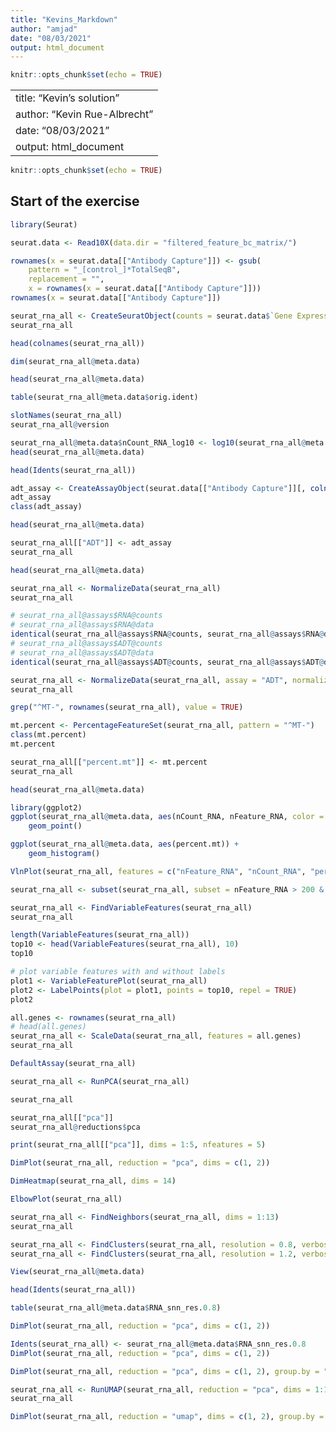 ```yaml
---
title: "Kevins_Markdown"
author: "amjad"
date: "08/03/2021"
output: html_document
---
```


```r
knitr::opts_chunk$set(echo = TRUE)
```

---
title: "Kevin's solution"
author: "Kevin Rue-Albrecht"
date: "08/03/2021"
output: html_document
---


```r
knitr::opts_chunk$set(echo = TRUE)
```


## Start of the exercise


```r
library(Seurat)
```


```r
seurat.data <- Read10X(data.dir = "filtered_feature_bc_matrix/")
```


```r
rownames(x = seurat.data[["Antibody Capture"]]) <- gsub(
    pattern = "_[control_]*TotalSeqB",
    replacement = "",
    x = rownames(x = seurat.data[["Antibody Capture"]]))
rownames(x = seurat.data[["Antibody Capture"]])
```


```r
seurat_rna_all <- CreateSeuratObject(counts = seurat.data$`Gene Expression`, project = "pbmc_5k")
seurat_rna_all
```


```r
head(colnames(seurat_rna_all))
```


```r
dim(seurat_rna_all@meta.data)
```


```r
head(seurat_rna_all@meta.data)
```


```r
table(seurat_rna_all@meta.data$orig.ident)
```


```r
slotNames(seurat_rna_all)
seurat_rna_all@version
```


```r
seurat_rna_all@meta.data$nCount_RNA_log10 <- log10(seurat_rna_all@meta.data$nCount_RNA)
head(seurat_rna_all@meta.data)
```


```r
head(Idents(seurat_rna_all))
```


```r
adt_assay <- CreateAssayObject(seurat.data[["Antibody Capture"]][, colnames(seurat_rna_all)])
adt_assay
class(adt_assay)
```


```r
head(seurat_rna_all@meta.data)
```


```r
seurat_rna_all[["ADT"]] <- adt_assay
seurat_rna_all
```


```r
head(seurat_rna_all@meta.data)
```


```r
seurat_rna_all <- NormalizeData(seurat_rna_all)
seurat_rna_all
```


```r
# seurat_rna_all@assays$RNA@counts
# seurat_rna_all@assays$RNA@data
identical(seurat_rna_all@assays$RNA@counts, seurat_rna_all@assays$RNA@data)
# seurat_rna_all@assays$ADT@counts
# seurat_rna_all@assays$ADT@data
identical(seurat_rna_all@assays$ADT@counts, seurat_rna_all@assays$ADT@data)
```


```r
seurat_rna_all <- NormalizeData(seurat_rna_all, assay = "ADT", normalization.method = "CLR")
seurat_rna_all
```


```r
grep("^MT-", rownames(seurat_rna_all), value = TRUE)
```




```r
mt.percent <- PercentageFeatureSet(seurat_rna_all, pattern = "^MT-")
class(mt.percent)
mt.percent
```


```r
seurat_rna_all[["percent.mt"]] <- mt.percent
seurat_rna_all
```


```r
head(seurat_rna_all@meta.data)
```


```r
library(ggplot2)
ggplot(seurat_rna_all@meta.data, aes(nCount_RNA, nFeature_RNA, color = percent.mt)) +
    geom_point()
```




```r
ggplot(seurat_rna_all@meta.data, aes(percent.mt)) +
    geom_histogram()
```


```r
VlnPlot(seurat_rna_all, features = c("nFeature_RNA", "nCount_RNA", "percent.mt"), ncol = 3)
```


```r
seurat_rna_all <- subset(seurat_rna_all, subset = nFeature_RNA > 200 & nFeature_RNA < 5000 & percent.mt < 20)
```


```r
seurat_rna_all <- FindVariableFeatures(seurat_rna_all)
seurat_rna_all
```


```r
length(VariableFeatures(seurat_rna_all))
top10 <- head(VariableFeatures(seurat_rna_all), 10)
top10
```


```r
# plot variable features with and without labels
plot1 <- VariableFeaturePlot(seurat_rna_all)
plot2 <- LabelPoints(plot = plot1, points = top10, repel = TRUE)
plot2
```


```r
all.genes <- rownames(seurat_rna_all)
# head(all.genes)
seurat_rna_all <- ScaleData(seurat_rna_all, features = all.genes)
seurat_rna_all
```


```r
DefaultAssay(seurat_rna_all)
```


```r
seurat_rna_all <- RunPCA(seurat_rna_all)
```


```r
seurat_rna_all
```


```r
seurat_rna_all[["pca"]]
seurat_rna_all@reductions$pca
```


```r
print(seurat_rna_all[["pca"]], dims = 1:5, nfeatures = 5)
```


```r
DimPlot(seurat_rna_all, reduction = "pca", dims = c(1, 2))
```


```r
DimHeatmap(seurat_rna_all, dims = 14)
```


```r
ElbowPlot(seurat_rna_all)
```


```r
seurat_rna_all <- FindNeighbors(seurat_rna_all, dims = 1:13)
seurat_rna_all
```


```r
seurat_rna_all <- FindClusters(seurat_rna_all, resolution = 0.8, verbose = FALSE)
seurat_rna_all <- FindClusters(seurat_rna_all, resolution = 1.2, verbose = FALSE)
```


```r
View(seurat_rna_all@meta.data)
```


```r
head(Idents(seurat_rna_all))
```


```r
table(seurat_rna_all@meta.data$RNA_snn_res.0.8)
```


```r
DimPlot(seurat_rna_all, reduction = "pca", dims = c(1, 2))
```


```r
Idents(seurat_rna_all) <- seurat_rna_all@meta.data$RNA_snn_res.0.8
DimPlot(seurat_rna_all, reduction = "pca", dims = c(1, 2))
```


```r
DimPlot(seurat_rna_all, reduction = "pca", dims = c(1, 2), group.by = "RNA_snn_res.1.2")
```


```r
seurat_rna_all <- RunUMAP(seurat_rna_all, reduction = "pca", dims = 1:13)
seurat_rna_all
```


```r
DimPlot(seurat_rna_all, reduction = "umap", dims = c(1, 2), group.by = "RNA_snn_res.0.8")
```

